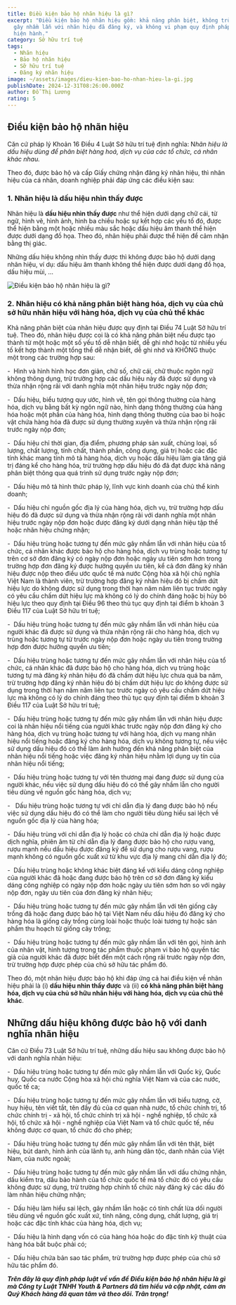 ```yaml
---
title: Điều kiện bảo hộ nhãn hiệu là gì?
excerpt: "Điều kiện bảo hộ nhãn hiệu gồm: khả năng phân biệt, không trùng hoặc
  gây nhầm lẫn với nhãn hiệu đã đăng ký, và không vi phạm quy định pháp luật
  hiện hành."
category: Sở hữu trí tuệ
tags:
  - Nhãn hiệu
  - Bảo hộ nhãn hiệu
  - Sỡ hữu trí tuệ
  - Đăng ký nhãn hiệu
image: ~/assets/images/dieu-kien-bao-ho-nhan-hieu-la-gi.jpg
publishDate: 2024-12-31T08:26:00.000Z
author: Đỗ Thị Lương
rating: 5
---
```

## **Điều kiện bảo hộ nhãn hiệu**

Căn cứ pháp lý Khoản 16 Điều 4 Luật Sở hữu trí tuệ định nghĩa: N*hãn hiệu là dấu hiệu dùng để phân biệt hàng hoá, dịch vụ của các tổ chức, cá nhân khác nhau.*

Theo đó, được bảo hộ và cấp Giấy chứng nhận đăng ký nhãn hiệu, thì nhãn hiệu của cá nhân, doanh nghiệp phải đáp ứng các điều kiện sau:

### **1. Nhãn hiệu là dấu hiệu nhìn thấy được**

Nhãn hiệu là **dấu hiệu nhìn thấy được** như thể hiện dưới dạng chữ cái, từ ngữ, hình vẽ, hình ảnh, hình ba chiều hoặc sự kết hợp các yếu tố đó, được thể hiện bằng một hoặc nhiều màu sắc hoặc dấu hiệu âm thanh thể hiện được dưới dạng đồ họa. Theo đó, nhãn hiệu phải được thể hiện để cảm nhận bằng thị giác.

Những dấu hiệu không nhìn thấy được thì không được bảo hộ dưới dạng nhãn hiệu, ví dụ: dấu hiệu âm thanh không thể hiện được dưới dạng đồ họa, dấu hiệu mùi, …

![Điều kiện bảo hộ nhãn hiệu là gì?](~/assets/images/dieu-kien-bao-ho-nhan-hieu-la-gi-1.png "Điều kiện bảo hộ nhãn hiệu là gì?")

### **2. Nhãn hiệu có khả năng phân biệt hàng hóa, dịch vụ của chủ sở hữu nhãn hiệu với hàng hóa, dịch vụ của chủ thể khác**

Khả năng phân biệt của nhãn hiệu được quy định tại Điều 74 Luật Sở hữu trí tuệ. Theo đó, nhãn hiệu được coi là có khả năng phân biệt nếu được tạo thành từ một hoặc một số yếu tố dễ nhận biết, dễ ghi nhớ hoặc từ nhiều yếu tố kết hợp thành một tổng thể dễ nhận biết, dễ ghi nhớ và KHÔNG thuộc một trong các trường hợp sau:

\-  Hình và hình hình học đơn giản, chữ số, chữ cái, chữ thuộc ngôn ngữ không thông dụng, trừ trường hợp các dấu hiệu này đã được sử dụng và thừa nhận rộng rãi với danh nghĩa một nhãn hiệu trước ngày nộp đơn;

\-  Dấu hiệu, biểu tượng quy ước, hình vẽ, tên gọi thông thường của hàng hóa, dịch vụ bằng bất kỳ ngôn ngữ nào, hình dạng thông thường của hàng hóa hoặc một phần của hàng hóa, hình dạng thông thường của bao bì hoặc vật chứa hàng hóa đã được sử dụng thường xuyên và thừa nhận rộng rãi trước ngày nộp đơn;

\-  Dấu hiệu chỉ thời gian, địa điểm, phương pháp sản xuất, chủng loại, số lượng, chất lượng, tính chất, thành phần, công dụng, giá trị hoặc các đặc tính khác mang tính mô tả hàng hóa, dịch vụ hoặc dấu hiệu làm gia tăng giá trị đáng kể cho hàng hóa, trừ trường hợp dấu hiệu đó đã đạt được khả năng phân biệt thông qua quá trình sử dụng trước ngày nộp đơn;

\-  Dấu hiệu mô tả hình thức pháp lý, lĩnh vực kinh doanh của chủ thể kinh doanh;

\-  Dấu hiệu chỉ nguồn gốc địa lý của hàng hóa, dịch vụ, trừ trường hợp dấu hiệu đó đã được sử dụng và thừa nhận rộng rãi với danh nghĩa một nhãn hiệu trước ngày nộp đơn hoặc được đăng ký dưới dạng nhãn hiệu tập thể hoặc nhãn hiệu chứng nhận;

\-  Dấu hiệu trùng hoặc tương tự đến mức gây nhầm lẫn với nhãn hiệu của tổ chức, cá nhân khác được bảo hộ cho hàng hóa, dịch vụ trùng hoặc tương tự trên cơ sở đơn đăng ký có ngày nộp đơn hoặc ngày ưu tiên sớm hơn trong trường hợp đơn đăng ký được hưởng quyền ưu tiên, kể cả đơn đăng ký nhãn hiệu được nộp theo điều ước quốc tế mà nước Cộng hòa xã hội chủ nghĩa Việt Nam là thành viên, trừ trường hợp đăng ký nhãn hiệu đó bị chấm dứt hiệu lực do không được sử dụng trong thời hạn năm năm liên tục trước ngày có yêu cầu chấm dứt hiệu lực mà không có lý do chính đáng hoặc bị hủy bỏ hiệu lực theo quy định tại Điều 96 theo thủ tục quy định tại điểm b khoản 3 Điều 117 của Luật Sở hữu trí tuệ;

\-  Dấu hiệu trùng hoặc tương tự đến mức gây nhầm lẫn với nhãn hiệu của người khác đã được sử dụng và thừa nhận rộng rãi cho hàng hóa, dịch vụ trùng hoặc tương tự từ trước ngày nộp đơn hoặc ngày ưu tiên trong trường hợp đơn được hưởng quyền ưu tiên;

\-  Dấu hiệu trùng hoặc tương tự đến mức gây nhầm lẫn với nhãn hiệu của tổ chức, cá nhân khác đã được bảo hộ cho hàng hóa, dịch vụ trùng hoặc tương tự mà đăng ký nhãn hiệu đó đã chấm dứt hiệu lực chưa quá ba năm, trừ trường hợp đăng ký nhãn hiệu đó bị chấm dứt hiệu lực do không được sử dụng trong thời hạn năm năm liên tục trước ngày có yêu cầu chấm dứt hiệu lực mà không có lý do chính đáng theo thủ tục quy định tại điểm b khoản 3 Điều 117 của Luật Sở hữu trí tuệ;

\-  Dấu hiệu trùng hoặc tương tự đến mức gây nhầm lẫn với nhãn hiệu được coi là nhãn hiệu nổi tiếng của người khác trước ngày nộp đơn đăng ký cho hàng hóa, dịch vụ trùng hoặc tương tự với hàng hóa, dịch vụ mang nhãn hiệu nổi tiếng hoặc đăng ký cho hàng hóa, dịch vụ không tương tự, nếu việc sử dụng dấu hiệu đó có thể làm ảnh hưởng đến khả năng phân biệt của nhãn hiệu nổi tiếng hoặc việc đăng ký nhãn hiệu nhằm lợi dụng uy tín của nhãn hiệu nổi tiếng;

\-  Dấu hiệu trùng hoặc tương tự với tên thương mại đang được sử dụng của người khác, nếu việc sử dụng dấu hiệu đó có thể gây nhầm lẫn cho người tiêu dùng về nguồn gốc hàng hóa, dịch vụ;

\-   Dấu hiệu trùng hoặc tương tự với chỉ dẫn địa lý đang được bảo hộ nếu việc sử dụng dấu hiệu đó có thể làm cho người tiêu dùng hiểu sai lệch về nguồn gốc địa lý của hàng hóa;

\-  Dấu hiệu trùng với chỉ dẫn địa lý hoặc có chứa chỉ dẫn địa lý hoặc được dịch nghĩa, phiên âm từ chỉ dẫn địa lý đang được bảo hộ cho rượu vang, rượu mạnh nếu dấu hiệu được đăng ký để sử dụng cho rượu vang, rượu mạnh không có nguồn gốc xuất xứ từ khu vực địa lý mang chỉ dẫn địa lý đó;

\-  Dấu hiệu trùng hoặc không khác biệt đáng kể với kiểu dáng công nghiệp của người khác đã hoặc đang được bảo hộ trên cơ sở đơn đăng ký kiểu dáng công nghiệp có ngày nộp đơn hoặc ngày ưu tiên sớm hơn so với ngày nộp đơn, ngày ưu tiên của đơn đăng ký nhãn hiệu;

\-  Dấu hiệu trùng hoặc tương tự đến mức gây nhầm lẫn với tên giống cây trồng đã hoặc đang được bảo hộ tại Việt Nam nếu dấu hiệu đó đăng ký cho hàng hóa là giống cây trồng cùng loài hoặc thuộc loài tương tự hoặc sản phẩm thu hoạch từ giống cây trồng;

\-  Dấu hiệu trùng hoặc tương tự đến mức gây nhầm lẫn với tên gọi, hình ảnh của nhân vật, hình tượng trong tác phẩm thuộc phạm vi bảo hộ quyền tác giả của người khác đã được biết đến một cách rộng rãi trước ngày nộp đơn, trừ trường hợp được phép của chủ sở hữu tác phẩm đó.

Theo đó, một nhãn hiệu được bảo hộ khi đáp ứng cả hai điều kiện về nhãn hiệu phải là (i) **dấu hiệu nhìn thấy được** và (ii) **có khả năng phân biệt hàng hóa, dịch vụ của chủ sở hữu nhãn hiệu với hàng hóa, dịch vụ của chủ thể khác**.

## **Những dấu hiệu không được bảo hộ với danh nghĩa nhãn hiệu**

Căn cứ Điều 73 Luật Sở hữu trí tuệ, những dấu hiệu sau không được bảo hộ với danh nghĩa nhãn hiệu:     

\-  Dấu hiệu trùng hoặc tương tự đến mức gây nhầm lẫn với Quốc kỳ, Quốc huy, Quốc ca nước Cộng hòa xã hội chủ nghĩa Việt Nam và của các nước, quốc tế ca;

\-  Dấu hiệu trùng hoặc tương tự đến mức gây nhầm lẫn với biểu tượng, cờ, huy hiệu, tên viết tắt, tên đầy đủ của cơ quan nhà nước, tổ chức chính trị, tổ chức chính trị - xã hội, tổ chức chính trị xã hội - nghề nghiệp, tổ chức xã hội, tổ chức xã hội - nghề nghiệp của Việt Nam và tổ chức quốc tế, nếu không được cơ quan, tổ chức đó cho phép;

\-  Dấu hiệu trùng hoặc tương tự đến mức gây nhầm lẫn với tên thật, biệt hiệu, bút danh, hình ảnh của lãnh tụ, anh hùng dân tộc, danh nhân của Việt Nam, của nước ngoài;

\-  Dấu hiệu trùng hoặc tương tự đến mức gây nhầm lẫn với dấu chứng nhận, dấu kiểm tra, dấu bảo hành của tổ chức quốc tế mà tổ chức đó có yêu cầu không được sử dụng, trừ trường hợp chính tổ chức này đăng ký các dấu đó làm nhãn hiệu chứng nhận;

\-  Dấu hiệu làm hiểu sai lệch, gây nhầm lẫn hoặc có tính chất lừa dối người tiêu dùng về nguồn gốc xuất xứ, tính năng, công dụng, chất lượng, giá trị hoặc các đặc tính khác của hàng hóa, dịch vụ;

\-  Dấu hiệu là hình dạng vốn có của hàng hóa hoặc do đặc tính kỹ thuật của hàng hóa bắt buộc phải có;

\-  Dấu hiệu chứa bản sao tác phẩm, trừ trường hợp được phép của chủ sở hữu tác phẩm đó.

***Trên đây là quy định pháp luật về vấn đề Điều kiện bảo hộ nhãn hiệu là gì mà Công ty Luật TNHH Youth & Partners đã tìm hiểu và cập nhật, cảm ơn Quý Khách hàng đã quan tâm và theo dõi. Trân trọng!***
